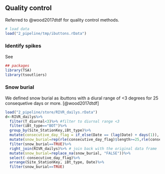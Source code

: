 ## Quality control {-}

Referred to @wood2017dtdf for quality control methods. 


```r
# load data
load("2_pipeline/tmp/ibuttons.rData")
```


### Identify spikes {-}

See 

```r
## packages
library(TSA)
library(tsoutliers)
```

### Snow burial

We defined snow burial as ibuttons with a diural range of <3 degrees for 25 consequetive days or more. [@wood2017dtdf]

```r
load("2_pipeline/store/RIVR_dailys.rData")
d<-RIVR_dailys%>%
  filter(T_diurnal<3)%>% #filter to diurnal range <3
  filter(iBt_type=="BOT")%>%
  group_by(Site_StationKey,iBt_type)%>%
  mutate(consecutive_day_flag = if_else(Date == (lag(Date) + days(1)), 1, 0))%>% # flag consecutive days
  mutate(snow_burial=rep(rle(consecutive_day_flag)$length>=25,rle(consecutive_day_flag)$length))%>% #flag dates that are a part of >25 sequence
  filter(snow_burial==TRUE)%>%
  right_join(RIVR_dailys)%>% # join back with the original data frame
  mutate(snow_burial=replace_na(snow_burial, "FALSE"))%>%
  select(-consecutive_day_flag)%>%
  arrange(Site_StationKey, iBt_type, Date)%>%
  filter(snow_burial==TRUE)
```




